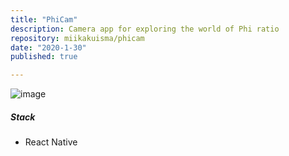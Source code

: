 ```yaml
---
title: "PhiCam"
description: Camera app for exploring the world of Phi ratio
repository: miikakuisma/phicam
date: "2020-1-30"
published: true

---
```


![image](https://github.com/miikakuisma/phicam/assets/23075308/f89cbc39-81ad-45dc-8e81-41da78399c0c)


##### Stack

- React Native
